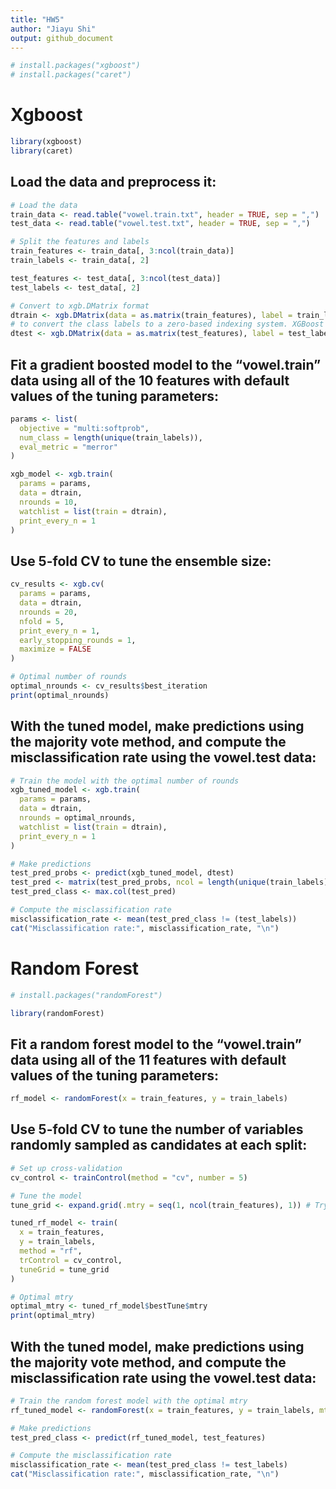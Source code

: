 ```yaml
---
title: "HW5"
author: "Jiayu Shi"
output: github_document
---
```


```r
# install.packages("xgboost")
# install.packages("caret")
```

# Xgboost

```r
library(xgboost)
library(caret)
```

## Load the data and preprocess it:

```r
# Load the data
train_data <- read.table("vowel.train.txt", header = TRUE, sep = ",")
test_data <- read.table("vowel.test.txt", header = TRUE, sep = ",")

# Split the features and labels
train_features <- train_data[, 3:ncol(train_data)]
train_labels <- train_data[, 2]

test_features <- test_data[, 3:ncol(test_data)]
test_labels <- test_data[, 2]

# Convert to xgb.DMatrix format
dtrain <- xgb.DMatrix(data = as.matrix(train_features), label = train_labels - 1)
# to convert the class labels to a zero-based indexing system. XGBoost expects the class labels to start from 0, 
dtest <- xgb.DMatrix(data = as.matrix(test_features), label = test_labels - 1)

```

## Fit a gradient boosted model to the “vowel.train” data using all of the 10 features with default values of the tuning parameters:

```r
params <- list(
  objective = "multi:softprob",
  num_class = length(unique(train_labels)),
  eval_metric = "merror"
)

xgb_model <- xgb.train(
  params = params,
  data = dtrain,
  nrounds = 10,
  watchlist = list(train = dtrain),
  print_every_n = 1
)
```


## Use 5-fold CV to tune the ensemble size:

```r
cv_results <- xgb.cv(
  params = params,
  data = dtrain,
  nrounds = 20,
  nfold = 5,
  print_every_n = 1,
  early_stopping_rounds = 1,
  maximize = FALSE
)

# Optimal number of rounds
optimal_nrounds <- cv_results$best_iteration
print(optimal_nrounds)
```

## With the tuned model, make predictions using the majority vote method, and compute the misclassification rate using the vowel.test data:

```r
# Train the model with the optimal number of rounds
xgb_tuned_model <- xgb.train(
  params = params,
  data = dtrain,
  nrounds = optimal_nrounds,
  watchlist = list(train = dtrain),
  print_every_n = 1
)
```


```r
# Make predictions
test_pred_probs <- predict(xgb_tuned_model, dtest)
test_pred <- matrix(test_pred_probs, ncol = length(unique(train_labels)), byrow = TRUE)
test_pred_class <- max.col(test_pred)

# Compute the misclassification rate
misclassification_rate <- mean(test_pred_class != (test_labels))
cat("Misclassification rate:", misclassification_rate, "\n")


```


# Random Forest
```r
# install.packages("randomForest")
```

```r
library(randomForest)
```
## Fit a random forest model to the “vowel.train” data using all of the 11 features with default values of the tuning parameters:

```r
rf_model <- randomForest(x = train_features, y = train_labels)
```

## Use 5-fold CV to tune the number of variables randomly sampled as candidates at each split:

```r
# Set up cross-validation
cv_control <- trainControl(method = "cv", number = 5)

# Tune the model
tune_grid <- expand.grid(.mtry = seq(1, ncol(train_features), 1)) # Try all values from 1 to the number of features

tuned_rf_model <- train(
  x = train_features,
  y = train_labels,
  method = "rf",
  trControl = cv_control,
  tuneGrid = tune_grid
)

# Optimal mtry
optimal_mtry <- tuned_rf_model$bestTune$mtry
print(optimal_mtry)
```

## With the tuned model, make predictions using the majority vote method, and compute the misclassification rate using the vowel.test data:

```r
# Train the random forest model with the optimal mtry
rf_tuned_model <- randomForest(x = train_features, y = train_labels, mtry = optimal_mtry)

# Make predictions
test_pred_class <- predict(rf_tuned_model, test_features)

# Compute the misclassification rate
misclassification_rate <- mean(test_pred_class != test_labels)
cat("Misclassification rate:", misclassification_rate, "\n")

```

